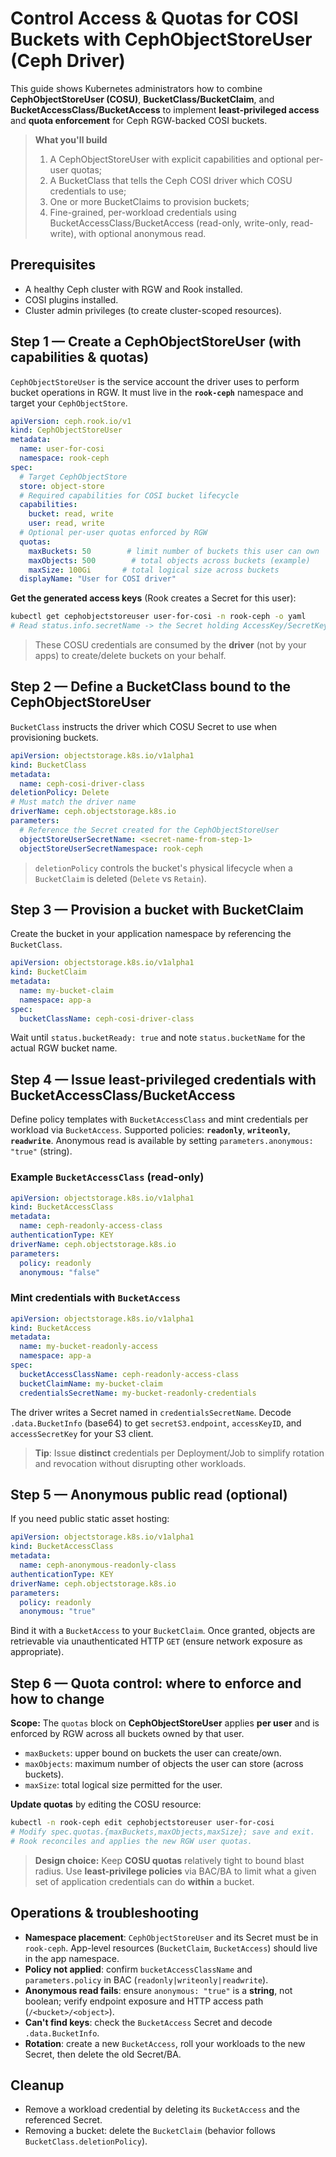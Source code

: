 # Control Access & Quotas for COSI Buckets with CephObjectStoreUser (Ceph Driver)

This guide shows Kubernetes administrators how to combine **CephObjectStoreUser (COSU)**, **BucketClass/BucketClaim**, and **BucketAccessClass/BucketAccess** to implement **least-privileged access** and **quota enforcement** for Ceph RGW-backed COSI buckets.

> **What you'll build**
>
> 1. A CephObjectStoreUser with explicit capabilities and optional per-user quotas;
> 2. A BucketClass that tells the Ceph COSI driver which COSU credentials to use;
> 3. One or more BucketClaims to provision buckets;
> 4. Fine-grained, per-workload credentials using BucketAccessClass/BucketAccess (read-only, write-only, read-write), with optional anonymous read.

## Prerequisites

* A healthy Ceph cluster with RGW and Rook installed.
* COSI plugins installed.
* Cluster admin privileges (to create cluster-scoped resources).

## Step 1 — Create a CephObjectStoreUser (with capabilities & quotas)

`CephObjectStoreUser` is the service account the driver uses to perform bucket operations in RGW. It must live in the **`rook-ceph`** namespace and target your `CephObjectStore`.

```yaml
apiVersion: ceph.rook.io/v1
kind: CephObjectStoreUser
metadata:
  name: user-for-cosi
  namespace: rook-ceph
spec:
  # Target CephObjectStore
  store: object-store
  # Required capabilities for COSI bucket lifecycle
  capabilities:
    bucket: read, write
    user: read, write
  # Optional per-user quotas enforced by RGW
  quotas:
    maxBuckets: 50        # limit number of buckets this user can own
    maxObjects: 500        # total objects across buckets (example)
    maxSize: 100Gi       # total logical size across buckets
  displayName: "User for COSI driver"
```

**Get the generated access keys** (Rook creates a Secret for this user):

```bash
kubectl get cephobjectstoreuser user-for-cosi -n rook-ceph -o yaml
# Read status.info.secretName -> the Secret holding AccessKey/SecretKey
```

> These COSU credentials are consumed by the **driver** (not by your apps) to create/delete buckets on your behalf.


## Step 2 — Define a BucketClass bound to the CephObjectStoreUser

`BucketClass` instructs the driver which COSU Secret to use when provisioning buckets.

```yaml
apiVersion: objectstorage.k8s.io/v1alpha1
kind: BucketClass
metadata:
  name: ceph-cosi-driver-class
deletionPolicy: Delete
# Must match the driver name
driverName: ceph.objectstorage.k8s.io
parameters:
  # Reference the Secret created for the CephObjectStoreUser
  objectStoreUserSecretName: <secret-name-from-step-1>
  objectStoreUserSecretNamespace: rook-ceph
```

> `deletionPolicy` controls the bucket's physical lifecycle when a `BucketClaim` is deleted (`Delete` vs `Retain`).


## Step 3 — Provision a bucket with BucketClaim

Create the bucket in your application namespace by referencing the `BucketClass`.

```yaml
apiVersion: objectstorage.k8s.io/v1alpha1
kind: BucketClaim
metadata:
  name: my-bucket-claim
  namespace: app-a
spec:
  bucketClassName: ceph-cosi-driver-class
```

Wait until `status.bucketReady: true` and note `status.bucketName` for the actual RGW bucket name.


## Step 4 — Issue least-privileged credentials with BucketAccessClass/BucketAccess

Define policy templates with `BucketAccessClass` and mint credentials per workload via `BucketAccess`. Supported policies: **`readonly`**, **`writeonly`**, **`readwrite`**. Anonymous read is available by setting `parameters.anonymous: "true"` (string).

### Example `BucketAccessClass` (read-only)

```yaml
apiVersion: objectstorage.k8s.io/v1alpha1
kind: BucketAccessClass
metadata:
  name: ceph-readonly-access-class
authenticationType: KEY
driverName: ceph.objectstorage.k8s.io
parameters:
  policy: readonly
  anonymous: "false"
```

### Mint credentials with `BucketAccess`

```yaml
apiVersion: objectstorage.k8s.io/v1alpha1
kind: BucketAccess
metadata:
  name: my-bucket-readonly-access
  namespace: app-a
spec:
  bucketAccessClassName: ceph-readonly-access-class
  bucketClaimName: my-bucket-claim
  credentialsSecretName: my-bucket-readonly-credentials
```

The driver writes a Secret named in `credentialsSecretName`. Decode `.data.BucketInfo` (base64) to get `secretS3.endpoint`, `accessKeyID`, and `accessSecretKey` for your S3 client.

> **Tip**: Issue **distinct** credentials per Deployment/Job to simplify rotation and revocation without disrupting other workloads.


## Step 5 — Anonymous public read (optional)

If you need public static asset hosting:

```yaml
apiVersion: objectstorage.k8s.io/v1alpha1
kind: BucketAccessClass
metadata:
  name: ceph-anonymous-readonly-class
authenticationType: KEY
driverName: ceph.objectstorage.k8s.io
parameters:
  policy: readonly
  anonymous: "true"
```

Bind it with a `BucketAccess` to your `BucketClaim`. Once granted, objects are retrievable via unauthenticated HTTP `GET` (ensure network exposure as appropriate).


## Step 6 — Quota control: where to enforce and how to change

**Scope:** The `quotas` block on **CephObjectStoreUser** applies **per user** and is enforced by RGW across all buckets owned by that user.

* `maxBuckets`: upper bound on buckets the user can create/own.
* `maxObjects`: maximum number of objects the user can store (across buckets).
* `maxSize`: total logical size permitted for the user.

**Update quotas** by editing the COSU resource:

```bash
kubectl -n rook-ceph edit cephobjectstoreuser user-for-cosi
# Modify spec.quotas.{maxBuckets,maxObjects,maxSize}; save and exit.
# Rook reconciles and applies the new RGW user quotas.
```

> **Design choice:** Keep **COSU quotas** relatively tight to bound blast radius. Use **least-privilege policies** via BAC/BA to limit what a given set of application credentials can do **within** a bucket.


## Operations & troubleshooting

* **Namespace placement**: `CephObjectStoreUser` and its Secret must be in `rook-ceph`. App-level resources (`BucketClaim`, `BucketAccess`) should live in the app namespace.
* **Policy not applied**: confirm `bucketAccessClassName` and `parameters.policy` in BAC (`readonly|writeonly|readwrite`).
* **Anonymous read fails**: ensure `anonymous: "true"` is a **string**, not boolean; verify endpoint exposure and HTTP access path (`/<bucket>/<object>`).
* **Can't find keys**: check the `BucketAccess` Secret and decode `.data.BucketInfo`.
* **Rotation**: create a new `BucketAccess`, roll your workloads to the new Secret, then delete the old Secret/BA.


## Cleanup

* Remove a workload credential by deleting its `BucketAccess` and the referenced Secret.
* Removing a bucket: delete the `BucketClaim` (behavior follows `BucketClass.deletionPolicy`).
